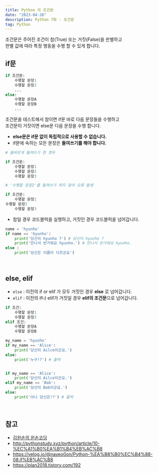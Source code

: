 ```yaml
---
title: Python 의 조건문
date: "2023-04-26"
description: Python 7화 - 조건문
tag: Python
---
```


조건문은 주어진 조건이 참(True) 또는 거짓(False)을 판별하고 <br/> 판별 값에 따라 특정 행동을 수행 할 수 있게 합니다.

## if문

```python
if 조건문:
    수행할 문장1
    수행할 문장2
    ...
else:
    수행할 문장A
    수행할 문장B
    ...
```

조건문을 테스트해서 참이면 if문 바로 다음 문장들을 수행하고 <br/> 조건문이 거짓이면 else문 다음 문장을 수행 합니다.

-   **else문은 if문 없이 독립적으로 사용할 수 없습니다.**
-   if문에 속하는 모든 문장은 **들여쓰기를 해야 합니다.**

```python
# 올바르게 들여쓰기 한 경우

if 조건문:
    수행할 문장1
    수행할 문장2
    수행할 문장3

# '수행할 문장2'를 들여쓰기 하지 않아 오류 발생

if 조건문:
    수행할 문장1
수행할 문장2
    수행할 문장3
```

-   참일 경우 코드블럭을 실행하고, 거짓인 경우 코드블럭을 넘어갑니다.

```python
name = 'hyunho'
if name == 'hyunho':
    print('당신이 hyunho ?') # 당신이 hyunho ?
    print('만나서 반가워요 hyunho.') # 만나서 반가워요 hyunho.
else :
    print('당신은 이름이 다르군요')
```

<br />

## else, elif

-   `else` : 이전의 if or elif 가 모두 거짓인 경우 **else** 로 넘어갑니다.
-   `elif` : 이전의 if나 elif가 거짓일 경우 **elif의 조건문**으로 넘어갑니다.

```python
if 조건:
    수행할 문장1
    수행할 문장2
elif 조건:
    수행할 문장A
    수행할 문장B
```

```python
my_name = 'hyunho'
if my_name == 'Alice':
    print('당신이 Ailce이군요.')
else:
    print('누구!?') # 출력


if my_name == 'Alice':
    print('당신이 Ailce이군요.')
elif my_name == 'Bob':
    print('당신이 Bob이군요.')
else:
    print('아니 당신은!?') # 출력
```

<br />

## 참고

-   [김왼손의 왼손코딩](https://www.inflearn.com/course/%ED%8C%8C%EC%9D%B4%EC%8D%AC-%EA%B8%B0%EC%B4%88-%EA%B0%95%EC%A2%8C)
-   http://pythonstudy.xyz/python/article/10-%EC%A1%B0%EA%B1%B4%EB%AC%B8
-   https://velog.io/@nayeo0on/Python-%EA%B8%B0%EC%B4%88-08.if%EB%AC%B8
-   https://plan2018.tistory.com/192
